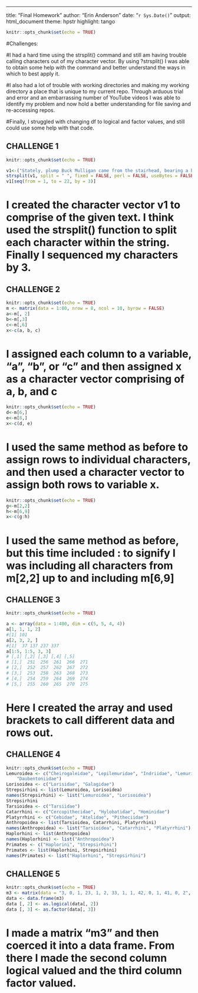 ---
title: "Final Homework"
author: "Erin Anderson"
date: "`r Sys.Date()`"
output: html_document
theme: hpstr
highlight: tango

```r
knitr::opts_chunk$set(echo = TRUE)
```
#Challenges: 

#I had a hard time using the strsplit() command and still am having trouble calling characters out of my character vector. By using ?strsplit() I was able to obtain some help with the command and better understand the ways in which to best apply it.

#I also had a lot of trouble with working directories and making my working directory a place that is unique to my current repo. Through arduous trial and error and an embarrassing number of YouTube videos I was able to identify my problem and now hold a better understanding for file saving and re-accessing repos.

#Finally, I struggled with changing df to logical and factor values, and still could use some help with that code.

## CHALLENGE 1
```r
knitr::opts_chunk$set(echo = TRUE)

v1<-("Stately, plump Buck Mulligan came from the stairhead, bearing a bowl of lather on which a mirror and a razor lay crossed.")
strsplit(v1, split = " ", fixed = FALSE, perl = FALSE, useBytes = FALSE)
v1[seq(from = 1, to = 22, by = 3)]

```
# I created the character vector v1 to comprise of the given text. I think used the strsplit() function to split each character within the string. Finally I sequenced my characters by 3.

## CHALLENGE 2
```r
knitr::opts_chunk$set(echo = TRUE)
m <- matrix(data = 1:80, nrow = 8, ncol = 10, byrow = FALSE)
a<-m[, 2]
b<-m[,3]
c<-m[,6]
x<-c(a, b, c)
```
# I assigned each column to a variable, "a", "b", or "c" and then assigned x as a character vector comprising of a, b, and c
```r
knitr::opts_chunk$set(echo = TRUE)
d<-m[6,]
e<-m[8,]
x<-c(d, e)
```
# I used the same method as before to assign rows to individual characters, and then used a character vector to assign both rows to variable x.
```r
knitr::opts_chunk$set(echo = TRUE)
g<-m[2,2]
h<-m[6,9]
x<-c(g:h)
```

# I used the same method as before, but this time included : to signify I was including all characters from m[2,2] up to and including m[6,9]

## CHALLENGE 3
```r
knitr::opts_chunk$set(echo = TRUE)

a <- array(data = 1:400, dim = c(5, 5, 4, 4))
a[1, 1, 1, 2]
#[1] 101
a[2, 3, 2, ]
#[1]  37 137 237 337
a[1:5, 1:5, 3, 3]
# [,1] [,2] [,3] [,4] [,5]
# [1,]  251  256  261  266  271
# [2,]  252  257  262  267  272
# [3,]  253  258  263  268  273
# [4,]  254  259  264  269  274
# [5,]  255  260  265  270  275
```
# Here I created the array and used brackets to call different data and rows out.

## CHALLENGE 4
```r
knitr::opts_chunk$set(echo = TRUE)
Lemuroidea <- c("Cheirogaleidae", "Lepilemuridae", "Indriidae", "Lemuridae",
    "Daubentoniidae")
Lorisoidea <- c("Lorisidae", "Galagidae")
Strepsirhini <- list(Lemuroidea, Lorisoidea)
names(Strepsirhini) <- list("Lemuroidea", "Lorisoidea")
Strepsirhini
Tarsioidea <- c("Tarsiidae")
Catarrhini <- c("Cercopithecidae", "Hylobatidae", "Hominidae")
Platyrrhini <- c("Cebidae", "Atelidae", "Pitheciidae")
Anthropoidea <- list(Tarsioidea, Catarrhini, Platyrrhini)
names(Anthropoidea) <- list("Tarsioidea", "Catarrhini", "Platyrrhini")
Haplorhini <- list(Anthropoidea)
names(Haplorhini) <- list("Anthropoidea")
Primates <- c("Haplorini", "Strepsirhini")
Primates <- list(Haplorhini, Strepsirhini)
names(Primates) <- list("Haplorhini", "Strepsirhini")
```

## CHALLENGE 5
```r
knitr::opts_chunk$set(echo = TRUE)
m3 <- matrix(data = "3, 0, 1, 23, 1, 2, 33, 1, 1, 42, 0, 1, 41, 0, 2", nrow = 5, ncol = 3, byrow = FALSE)
data <- data.frame(m3)
data [, 2] <- as.logical(data[, 2])
data [, 3] <- as.factor(data[, 3])
```
# I made a matrix "m3" and then coerced it into a data frame. From there I made the second column logical valued and the third column factor valued.